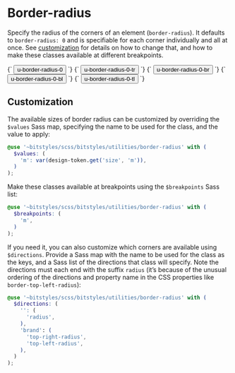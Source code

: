 
<Meta title="Utilities/border-radius" />

# Border-radius

Specify the radius of the corners of an element (`border-radius`). It defaults to `border-radius: 0` and is specifiable for each corner individually and all at once. See [customization](#customization) for details on how to change that, and how to make these classes available at different breakpoints.

<Canvas>
  <Story name="u-border-radius-0">
    {`
      <button class="a-button u-border-radius-0">u-border-radius-0</button>
    `}
  </Story>
  <Story name="u-border-radius-0-tr">
    {`
      <button class="a-button u-border-radius-0-tr">u-border-radius-0-tr</button>
    `}
  </Story>
  <Story name="u-border-radius-0-br">
    {`
      <button class="a-button u-border-radius-0-br">u-border-radius-0-br</button>
    `}
  </Story>
  <Story name="u-border-radius-0-bl">
    {`
      <button class="a-button u-border-radius-0-bl">u-border-radius-0-bl</button>
    `}
  </Story>
  <Story name="u-border-radius-0-tl">
    {`
      <button class="a-button u-border-radius-0-tl">u-border-radius-0-tl</button>
    `}
  </Story>
</Canvas>

## Customization

The available sizes of border radius can be customized by overriding the `$values` Sass map, specifying the name to be used for the class, and the value to apply:

```scss
@use '~bitstyles/scss/bitstyles/utilities/border-radius' with (
  $values: (
    'm': var(design-token.get('size', 'm')),
  )
);
```

Make these classes available at breakpoints using the `$breakpoints` Sass list:

```scss
@use '~bitstyles/scss/bitstyles/utilities/border-radius' with (
  $breakpoints: (
    'm',
  )
);
```

If you need it, you can also customize which corners are available using `$directions`. Provide a Sass map with the name to be used for the class as the keys, and a Sass list of the directions that class will specify. Note the directions must each end with the suffix `radius` (it’s because of the unusual ordering of the directions and property name in the CSS properties like `border-top-left-radius`):

```scss
@use '~bitstyles/scss/bitstyles/utilities/border-radius' with (
  $directions: (
    '': (
      'radius',
    ),
    'brand': (
      'top-right-radius',
      'top-left-radius',
    ),
  )
);
```
